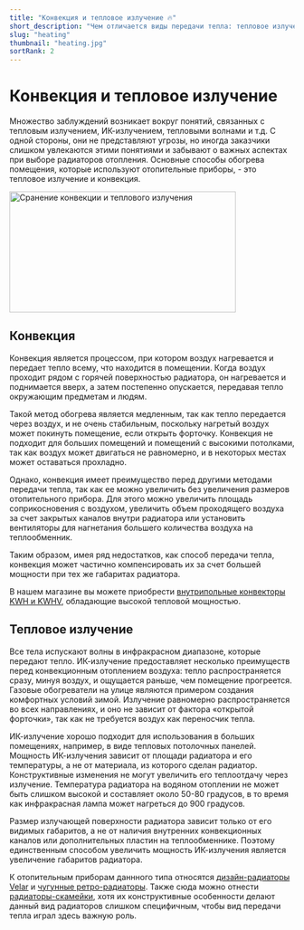 ```yaml
---
title: "Конвекция и тепловое излучение 🔥"
short_description: "Чем отличается виды передачи тепла: тепловое излучение и концекция. Какие преимущества одного перед другим?"
slug: "heating"
thumbnail: "heating.jpg"
sortRank: 2
---
```


# Конвекция и тепловое излучение

Множество заблуждений возникает вокруг понятий, связанных с тепловым излучением, ИК-излучением, тепловыми волнами и т.д. С одной стороны, они не представляют угрозы, но иногда заказчики слишком увлекаются этими понятиями и забывают о важных аспектах при выборе радиаторов отопления. Основные способы обогрева помещения, которые используют отопительные приборы, - это тепловое излучение и конвекция.
<div class="flex align-middle justify-center items-center">
<img 
  src='/images/articles/heating0.jpg'
  width="400"
  height="214"
  alt="Сранение конвекции и теплового излучения"
/>
</div>

## Конвекция

Конвекция является процессом, при котором воздух нагревается и передает тепло всему, что находится в помещении. Когда воздух проходит рядом с горячей поверхностью радиатора, он нагревается и поднимается вверх, а затем постепенно опускается, передавая тепло окружающим предметам и людям. 

Такой метод обогрева является медленным, так как тепло передается через воздух, и не очень стабильным, поскольку нагретый воздух может покинуть помещение, если открыть форточку. Конвекция не подходит для больших помещений и помещений с высокими потолками, так как воздух может двигаться не равномерно, и в некоторых местах может оставаться прохладно. 

Однако, конвекция имеет преимущество перед другими методами передачи тепла, так как ее можно увеличить без увеличения размеров отопительного прибора. Для этого можно увеличить площадь соприкосновения с воздухом, увеличить объем проходящего воздуха за счет закрытых каналов внутри радиатора или установить вентиляторы для нагнетания большего количества воздуха на теплообменник.

Таким образом, имея ряд недостатков, как способ передачи тепла, конвекция может частично компенсировать их за счет большей мощности при тех же габаритах радиатора.

В нашем магазине вы можете приобрести [<span class="text-red-500 hover:underline">внутрипольные конвекторы KWH и KWHV</span>](/convector), обладающие высокой тепловой мощностью.

## Тепловое излучение

Все тела испускают волны в инфракрасном диапазоне, которые передают тепло. ИК-излучение предоставляет несколько преимуществ перед конвекционным отоплением воздуха: тепло распространяется сразу, минуя воздух, и ощущается раньше, чем помещение прогреется. Газовые обогреватели на улице являются примером создания комфортных условий зимой. Излучение равномерно распространяется во всех направлениях, и оно не зависит от фактора «открытой форточки», так как не требуется воздух как переносчик тепла. 

ИК-излучение хорошо подходит для использования в больших помещениях, например, в виде тепловых потолочных панелей. Мощность ИК-излучения зависит от площади радиатора и его температуры, а не от материала, из которого сделан радиатор. Конструктивные изменения не могут увеличить его теплоотдачу через излучение. Температура радиатора на водяном отоплении не может быть слишком высокой и составляет около 50-80 градусов, в то время как инфракрасная лампа может нагреться до 900 градусов. 

Размер излучающей поверхности радиатора зависит только от его видимых габаритов, а не от наличия внутренних конвекционных каналов или дополнительных пластин на теплообменнике. Поэтому единственным способом увеличить мощность ИК-излучения является увеличение габаритов радиатора.

К отопительным приборам даннного типа относятся [<span class="text-red-500 hover:underline">дизайн-радиаторы Velar</span>](/design) и [<span class="text-red-500 hover:underline">чугунные ретро-радиаторы</span>](/retro). Также сюда можно отнести [<span class="text-red-500 hover:underline">радиаторы-скамейки</span>](/floor), хотя их конструктивные особенности делают данный вид радиаторов слишком специфичным, чтобы вид передачи тепла играл здесь важную роль.